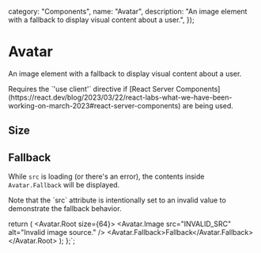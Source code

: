 

  category: "Components",
  name: "Avatar",
  description: "An image element with a fallback to display visual content about a user.",
});

# Avatar

An image element with a fallback to display visual content about a user.

<Callout>
  Requires the `'use client'` directive if [React Server Components](https://react.dev/blog/2023/03/22/react-labs-what-we-have-been-working-on-march-2023#react-server-components) are being used.
</Callout>

## Size

<DesignComponentsDisplay className="grid-flow-col grid-rows-1">
  <FiveoutofnineAvatar className="not-prose" size={40} />
  <FiveoutofnineAvatar className="not-prose" size={64} />
  <FiveoutofnineAvatar className="not-prose" size={80} />
</DesignComponentsDisplay>

## Fallback

While `src` is loading (or there's an error), the contents inside `Avatar.Fallback` will be displayed.

<DesignComponentsDisplay highlightLines={[5]} source={FALLBACK_DEMO_CODE}>
  <AvatarFallbackDemo />
</DesignComponentsDisplay>

<Callout intent="none">
  Note that the `src` attribute is intentionally set to an invalid value to demonstrate the fallback behavior.
</Callout>


  return (
    <Avatar.Root size={64}>
      <Avatar.Image src="INVALID_SRC" alt="Invalid image source." />
      <Avatar.Fallback>Fallback</Avatar.Fallback>
    </Avatar.Root>
  );
};`;
